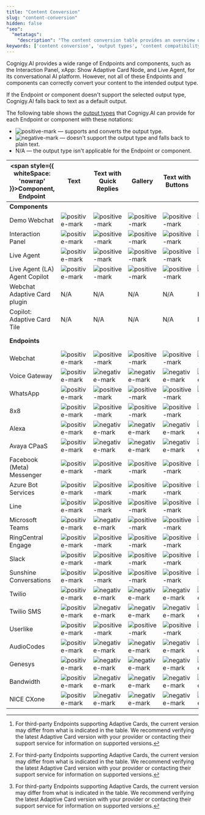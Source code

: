 ```yaml
---
title: "Content Conversion" 
slug: "content-conversion"
hidden: false
"seo":
  "metatags":
    "description": "The content conversion table provides an overview of the output types that Cognigy.AI can convert for each Endpoint or component."
keywords: ['content conversion', 'output types', 'content compatibility']
---
```


Cognigy.AI provides a wide range of Endpoints and components, such as the Interaction Panel, xApp: Show Adaptive Card Node, and Live Agent, for its conversational AI platform. However, not all of these Endpoints and components can correctly convert your content to the intended output type.

If the Endpoint or component doesn't support the selected output type, Cognigy.AI falls back to text as a default output.

The following table shows the [output types](/ai/agents/develop/node-reference/basic/say) that Cognigy.AI can provide for each Endpoint or component with these notations:

- ![positive-mark](/_assets/icons/check-circle.svg) — supports and converts the output type.
- ![negative-mark](/_assets/icons/x-mark.svg) — doesn't support the output type and falls back to plain text.
- N/A — the output type isn't applicable for the Endpoint or component.

| <span style={{ whiteSpace: 'nowrap' }}>Component, Endpoint</span> | Text                                              | Text with Quick Replies                           | Gallery                                           | Text with Buttons                                 | List                                              | Audio                                             | Image                                             | Video                                             | JSON/XML                                            | Adaptive Card (including supported versions) |
|-------------------------------------------------------------------|---------------------------------------------------|---------------------------------------------------|---------------------------------------------------|---------------------------------------------------|---------------------------------------------------|---------------------------------------------------|---------------------------------------------------|---------------------------------------------------|-----------------------------------------------------|----------------------------------------------|
| **Components**                                                    |                                                   |                                                   |                                                   |                                                   |                                                   |                                                   |                                                   |                                                   |                                                     |                                              |
| Demo Webchat                                                      | ![positive-mark](/_assets/icons/check-circle.svg) | ![positive-mark](/_assets/icons/check-circle.svg) | ![positive-mark](/_assets/icons/check-circle.svg) | ![positive-mark](/_assets/icons/check-circle.svg) | ![positive-mark](/_assets/icons/check-circle.svg) | ![positive-mark](/_assets/icons/check-circle.svg) | ![positive-mark](/_assets/icons/check-circle.svg) | ![positive-mark](/_assets/icons/check-circle.svg) | ![negative-mark](/_assets/icons/x-mark.svg)         | 1.5                                          |
| Interaction Panel                                                 | ![positive-mark](/_assets/icons/check-circle.svg) | ![positive-mark](/_assets/icons/check-circle.svg) | ![positive-mark](/_assets/icons/check-circle.svg) | ![positive-mark](/_assets/icons/check-circle.svg) | ![positive-mark](/_assets/icons/check-circle.svg) | ![positive-mark](/_assets/icons/check-circle.svg) | ![positive-mark](/_assets/icons/check-circle.svg) | ![positive-mark](/_assets/icons/check-circle.svg) | ![negative-mark](/_assets/icons/x-mark.svg)         | 1.2                                          |
| Live Agent                                                        | ![positive-mark](/_assets/icons/check-circle.svg) | ![positive-mark](/_assets/icons/check-circle.svg) | ![positive-mark](/_assets/icons/check-circle.svg) | ![positive-mark](/_assets/icons/check-circle.svg) | ![positive-mark](/_assets/icons/check-circle.svg) | ![positive-mark](/_assets/icons/check-circle.svg) | ![positive-mark](/_assets/icons/check-circle.svg) | ![positive-mark](/_assets/icons/check-circle.svg) | ![negative-mark](/_assets/icons/x-mark.svg)         | 1.5                                          |
| Live Agent (LA) Agent Copilot                                     | ![positive-mark](/_assets/icons/check-circle.svg) | ![positive-mark](/_assets/icons/check-circle.svg) | ![positive-mark](/_assets/icons/check-circle.svg) | ![positive-mark](/_assets/icons/check-circle.svg) | ![positive-mark](/_assets/icons/check-circle.svg) | ![positive-mark](/_assets/icons/check-circle.svg) | ![positive-mark](/_assets/icons/check-circle.svg) | ![positive-mark](/_assets/icons/check-circle.svg) | ![negative-mark](/_assets/icons/x-mark.svg)         | 1.5                                          |
| Webchat Adaptive Card plugin                                      | N/A                                               | N/A                                               | N/A                                               | N/A                                               | N/A                                               | N/A                                               | N/A                                               | N/A                                               | ![negative-mark](/_assets/icons/x-mark.svg)         | 1.2                                          |
| Copilot: Adaptive Card Tile                                       | N/A                                               | N/A                                               | N/A                                               | N/A                                               | N/A                                               | N/A                                               | N/A                                               | N/A                                               | ![negative-mark](/_assets/icons/x-mark.svg)         | 1.6                                          |
| **Endpoints**                                                     |                                                   |                                                   |                                                   |                                                   |                                                   |                                                   |                                                   |                                                   | ![negative-mark](/_assets/icons/x-mark.svg)         | 1.5                                          |
| Webchat                                                           | ![positive-mark](/_assets/icons/check-circle.svg) | ![positive-mark](/_assets/icons/check-circle.svg) | ![positive-mark](/_assets/icons/check-circle.svg) | ![positive-mark](/_assets/icons/check-circle.svg) | ![positive-mark](/_assets/icons/check-circle.svg) | ![positive-mark](/_assets/icons/check-circle.svg) | ![positive-mark](/_assets/icons/check-circle.svg) | ![positive-mark](/_assets/icons/check-circle.svg) | ![negative-mark](/_assets/icons/x-mark.svg)         | 1.5                                          |
| Voice Gateway                                                     | ![positive-mark](/_assets/icons/check-circle.svg) | ![negative-mark](/_assets/icons/x-mark.svg)       | ![negative-mark](/_assets/icons/x-mark.svg)       | ![negative-mark](/_assets/icons/x-mark.svg)       | ![negative-mark](/_assets/icons/x-mark.svg)       | ![negative-mark](/_assets/icons/x-mark.svg)       | ![negative-mark](/_assets/icons/x-mark.svg)       | ![negative-mark](/_assets/icons/x-mark.svg)       | ![negative-mark](/_assets/icons/x-mark.svg)         | ![negative-mark](/_assets/icons/x-mark.svg)  |
| WhatsApp                                                          | ![positive-mark](/_assets/icons/check-circle.svg) | ![positive-mark](/_assets/icons/check-circle.svg) | ![positive-mark](/_assets/icons/check-circle.svg) | ![positive-mark](/_assets/icons/check-circle.svg) | ![positive-mark](/_assets/icons/check-circle.svg) | ![positive-mark](/_assets/icons/check-circle.svg) | ![positive-mark](/_assets/icons/check-circle.svg) | ![positive-mark](/_assets/icons/check-circle.svg) | JSON                                                | ![negative-mark](/_assets/icons/x-mark.svg)  |
| 8x8                                                               | ![positive-mark](/_assets/icons/check-circle.svg) | ![positive-mark](/_assets/icons/check-circle.svg) | ![positive-mark](/_assets/icons/check-circle.svg) | ![positive-mark](/_assets/icons/check-circle.svg) | ![positive-mark](/_assets/icons/check-circle.svg) | ![positive-mark](/_assets/icons/check-circle.svg) | ![positive-mark](/_assets/icons/check-circle.svg) | ![positive-mark](/_assets/icons/check-circle.svg) | JSON                                                | 1.3[^*]                                      |
| Alexa                                                             | ![positive-mark](/_assets/icons/check-circle.svg) | ![negative-mark](/_assets/icons/x-mark.svg)       | ![negative-mark](/_assets/icons/x-mark.svg)       | ![negative-mark](/_assets/icons/x-mark.svg)       | ![negative-mark](/_assets/icons/x-mark.svg)       | ![negative-mark](/_assets/icons/x-mark.svg)       | ![negative-mark](/_assets/icons/x-mark.svg)       | ![negative-mark](/_assets/icons/x-mark.svg)       | ![negative-mark](/_assets/icons/x-mark.svg)         | ![negative-mark](/_assets/icons/x-mark.svg)  |
| Avaya CPaaS                                                       | ![positive-mark](/_assets/icons/check-circle.svg) | ![negative-mark](/_assets/icons/x-mark.svg)       | ![negative-mark](/_assets/icons/x-mark.svg)       | ![negative-mark](/_assets/icons/x-mark.svg)       | ![negative-mark](/_assets/icons/x-mark.svg)       | ![negative-mark](/_assets/icons/x-mark.svg)       | ![negative-mark](/_assets/icons/x-mark.svg)       | ![negative-mark](/_assets/icons/x-mark.svg)       | XML                                                 | ![negative-mark](/_assets/icons/x-mark.svg)  |
| Facebook (Meta) Messenger                                         | ![positive-mark](/_assets/icons/check-circle.svg) | ![positive-mark](/_assets/icons/check-circle.svg) | ![positive-mark](/_assets/icons/check-circle.svg) | ![positive-mark](/_assets/icons/check-circle.svg) | ![positive-mark](/_assets/icons/check-circle.svg) | ![positive-mark](/_assets/icons/check-circle.svg) | ![positive-mark](/_assets/icons/check-circle.svg) | ![positive-mark](/_assets/icons/check-circle.svg) | ![negative-mark](/_assets/icons/x-mark.svg)         | ![negative-mark](/_assets/icons/x-mark.svg)  |
| Azure Bot Services                                                | ![positive-mark](/_assets/icons/check-circle.svg) | ![positive-mark](/_assets/icons/check-circle.svg) | ![positive-mark](/_assets/icons/check-circle.svg) | ![positive-mark](/_assets/icons/check-circle.svg) | ![positive-mark](/_assets/icons/check-circle.svg) | ![positive-mark](/_assets/icons/check-circle.svg) | ![positive-mark](/_assets/icons/check-circle.svg) | ![positive-mark](/_assets/icons/check-circle.svg) | JSON                                                | 1.5[^*]                                      |
| Line                                                              | ![positive-mark](/_assets/icons/check-circle.svg) | ![positive-mark](/_assets/icons/check-circle.svg) | ![positive-mark](/_assets/icons/check-circle.svg) | ![positive-mark](/_assets/icons/check-circle.svg) | ![positive-mark](/_assets/icons/check-circle.svg) | ![positive-mark](/_assets/icons/check-circle.svg) | ![positive-mark](/_assets/icons/check-circle.svg) | ![positive-mark](/_assets/icons/check-circle.svg) | JSON                                                | ![negative-mark](/_assets/icons/x-mark.svg)  |
| Microsoft Teams                                                   | ![positive-mark](/_assets/icons/check-circle.svg) | ![negative-mark](/_assets/icons/x-mark.svg)       | ![positive-mark](/_assets/icons/check-circle.svg) | ![positive-mark](/_assets/icons/check-circle.svg) | ![positive-mark](/_assets/icons/check-circle.svg) | ![positive-mark](/_assets/icons/check-circle.svg) | ![positive-mark](/_assets/icons/check-circle.svg) | ![positive-mark](/_assets/icons/check-circle.svg) | JSON                                                | 1.5[^*]                                      |
| RingCentral Engage                                                | ![positive-mark](/_assets/icons/check-circle.svg) | ![positive-mark](/_assets/icons/check-circle.svg) | ![positive-mark](/_assets/icons/check-circle.svg) | ![positive-mark](/_assets/icons/check-circle.svg) | ![positive-mark](/_assets/icons/check-circle.svg) | ![positive-mark](/_assets/icons/check-circle.svg) | ![positive-mark](/_assets/icons/check-circle.svg) | ![positive-mark](/_assets/icons/check-circle.svg) | JSON                                                | ![negative-mark](/_assets/icons/x-mark.svg)  |
| Slack                                                             | ![positive-mark](/_assets/icons/check-circle.svg) | ![positive-mark](/_assets/icons/check-circle.svg) | ![positive-mark](/_assets/icons/check-circle.svg) | ![positive-mark](/_assets/icons/check-circle.svg) | ![positive-mark](/_assets/icons/check-circle.svg) | ![positive-mark](/_assets/icons/check-circle.svg) | ![positive-mark](/_assets/icons/check-circle.svg) | ![positive-mark](/_assets/icons/check-circle.svg) | JSON                                                | ![negative-mark](/_assets/icons/x-mark.svg)  |
| Sunshine Conversations                                            | ![positive-mark](/_assets/icons/check-circle.svg) | ![positive-mark](/_assets/icons/check-circle.svg) | ![positive-mark](/_assets/icons/check-circle.svg) | ![positive-mark](/_assets/icons/check-circle.svg) | ![positive-mark](/_assets/icons/check-circle.svg) | ![positive-mark](/_assets/icons/check-circle.svg) | ![positive-mark](/_assets/icons/check-circle.svg) | ![positive-mark](/_assets/icons/check-circle.svg) | JSON                                                | ![negative-mark](/_assets/icons/x-mark.svg)  |
| Twilio                                                            | ![positive-mark](/_assets/icons/check-circle.svg) | ![negative-mark](/_assets/icons/x-mark.svg)       | ![negative-mark](/_assets/icons/x-mark.svg)       | ![negative-mark](/_assets/icons/x-mark.svg)       | ![negative-mark](/_assets/icons/x-mark.svg)       | ![negative-mark](/_assets/icons/x-mark.svg)       | ![negative-mark](/_assets/icons/x-mark.svg)       | ![negative-mark](/_assets/icons/x-mark.svg)       | TwiML                                               | ![negative-mark](/_assets/icons/x-mark.svg)  |
| Twilio SMS                                                        | ![positive-mark](/_assets/icons/check-circle.svg) | ![negative-mark](/_assets/icons/x-mark.svg)       | ![negative-mark](/_assets/icons/x-mark.svg)       | ![negative-mark](/_assets/icons/x-mark.svg)       | ![negative-mark](/_assets/icons/x-mark.svg)       | ![negative-mark](/_assets/icons/x-mark.svg)       | ![negative-mark](/_assets/icons/x-mark.svg)       | ![negative-mark](/_assets/icons/x-mark.svg)       | TwiML                                               | ![negative-mark](/_assets/icons/x-mark.svg)  |
| Userlike                                                          | ![positive-mark](/_assets/icons/check-circle.svg) | ![positive-mark](/_assets/icons/check-circle.svg) | ![positive-mark](/_assets/icons/check-circle.svg) | ![positive-mark](/_assets/icons/check-circle.svg) | ![positive-mark](/_assets/icons/check-circle.svg) | ![positive-mark](/_assets/icons/check-circle.svg) | ![positive-mark](/_assets/icons/check-circle.svg) | ![positive-mark](/_assets/icons/check-circle.svg) | JSON                                                | ![negative-mark](/_assets/icons/x-mark.svg)  |
| AudioCodes                                                        | ![positive-mark](/_assets/icons/check-circle.svg) | ![negative-mark](/_assets/icons/x-mark.svg)       | ![negative-mark](/_assets/icons/x-mark.svg)       | ![negative-mark](/_assets/icons/x-mark.svg)       | ![negative-mark](/_assets/icons/x-mark.svg)       | ![negative-mark](/_assets/icons/x-mark.svg)       | ![negative-mark](/_assets/icons/x-mark.svg)       | ![negative-mark](/_assets/icons/x-mark.svg)       | ![negative-mark](/_assets/icons/x-mark.svg)         | ![negative-mark](/_assets/icons/x-mark.svg)  |
| Genesys                                                           | ![positive-mark](/_assets/icons/check-circle.svg) | ![negative-mark](/_assets/icons/x-mark.svg)       | ![negative-mark](/_assets/icons/x-mark.svg)       | ![negative-mark](/_assets/icons/x-mark.svg)       | ![negative-mark](/_assets/icons/x-mark.svg)       | ![negative-mark](/_assets/icons/x-mark.svg)       | ![negative-mark](/_assets/icons/x-mark.svg)       | ![negative-mark](/_assets/icons/x-mark.svg)       | JSON                                                | ![negative-mark](/_assets/icons/x-mark.svg)  |
| Bandwidth                                                         | ![positive-mark](/_assets/icons/check-circle.svg) | ![negative-mark](/_assets/icons/x-mark.svg)       | ![negative-mark](/_assets/icons/x-mark.svg)       | ![negative-mark](/_assets/icons/x-mark.svg)       | ![negative-mark](/_assets/icons/x-mark.svg)       | ![negative-mark](/_assets/icons/x-mark.svg)       | ![negative-mark](/_assets/icons/x-mark.svg)       | ![negative-mark](/_assets/icons/x-mark.svg)       | JSON                                                | ![negative-mark](/_assets/icons/x-mark.svg)  |
| NICE CXone                                                        | ![positive-mark](/_assets/icons/check-circle.svg) | ![negative-mark](/_assets/icons/x-mark.svg)       | ![negative-mark](/_assets/icons/x-mark.svg)       | ![negative-mark](/_assets/icons/x-mark.svg)       | ![negative-mark](/_assets/icons/x-mark.svg)       | ![negative-mark](/_assets/icons/x-mark.svg)       | ![negative-mark](/_assets/icons/x-mark.svg)       | ![negative-mark](/_assets/icons/x-mark.svg)       | JSON                                                | ![negative-mark](/_assets/icons/x-mark.svg)  |

[^*]: For third-party Endpoints supporting Adaptive Cards, the current version may differ from what is indicated in the table. We recommend verifying the latest Adaptive Card version with your provider or contacting their support service for information on supported versions.